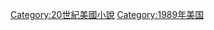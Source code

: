 {{Year by category
|m=1
|c=9
|d=8
|y=9
|cat=美國小說
|sortkey=Novels
|parent=
|subcat=1989年小說
}}

[[Category:20世紀美國小說|Category:20世紀美國小說]]
[[Category:1989年美国|Category:1989年美国]]